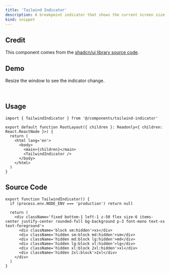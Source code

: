 ```yaml
---
title: 'Tailwind Indicator'
description: A breakpoint indicator that shows the current screen size.
kind: snippet
---
```


## Credit

This component comes from the [shadcn/ui library source code](https://github.com/shadcn-ui/ui/blob/main/apps/www/components/tailwind-indicator.tsx).

## Demo

Resize the window to see the indicator change.

<br />

<TailwindIndicator className='relative' />

## Usage

```tsx title="src/app/layout.tsx"
import { TailwindIndicator } from '@/components/tailwind-indicator'

export default function RootLayout({ children }: Readonly<{ children: React.ReactNode }>) {
  return (
    <html lang='en'>
      <body>
        <main>{children}</main>
        <TailwindIndicator />
      </body>
    </html>
  )
}
```

## Source Code

```tsx title="src/components/tailwind-indicator.tsx"
export function TailwindIndicator() {
  if (process.env.NODE_ENV === 'production') return null

  return (
    <div className='fixed bottom-1 left-1 z-50 flex size-6 items-center justify-center rounded-full bg-background p-3 font-mono text-xs text-foreground'>
      <div className='block sm:hidden'>xs</div>
      <div className='hidden sm:block md:hidden'>sm</div>
      <div className='hidden md:block lg:hidden'>md</div>
      <div className='hidden lg:block xl:hidden'>lg</div>
      <div className='hidden xl:block 2xl:hidden'>xl</div>
      <div className='hidden 2xl:block'>2xl</div>
    </div>
  )
}
```
